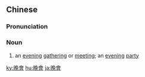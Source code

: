 {{also|晚会}}
==Chinese==
{{zh-forms|s=晚会}}

===Pronunciation===
{{zh-pron
|m=wǎnhuì
|c=maan5 wui6-2
|ma=zh-wǎnhuì.ogg
|mn=boán-hōe/qz,xm,zz:oán-hōe
|cat=n
}}

===Noun===
{{zh-noun}}

# {{lb|zh|Beginning Mandarin}} an [[evening]] [[gathering]] or [[meeting]]; an [[evening]] [[party]]

[[ky:晚會]]
[[hu:晚會]]
[[ja:晚會]]